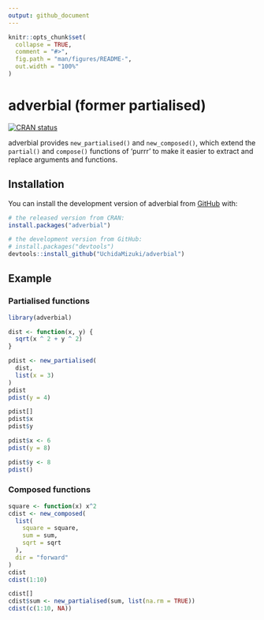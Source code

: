 ```yaml
---
output: github_document
---
```


<!-- README.md is generated from README.Rmd. Please edit that file -->

```r
knitr::opts_chunk$set(
  collapse = TRUE,
  comment = "#>",
  fig.path = "man/figures/README-",
  out.width = "100%"
)
```

# adverbial (former partialised)

<!-- badges: start -->
[![CRAN status](https://www.r-pkg.org/badges/version/adverbial)](https://CRAN.R-project.org/package=adverbial)
<!-- badges: end -->

adverbial provides `new_partialised()` and `new_composed()`, which extend the 
`partial()` and `compose()` functions of 'purrr' to make it easier to extract and 
replace arguments and functions.

## Installation

You can install the development version of adverbial from [GitHub](https://github.com/) with:

``` r
# the released version from CRAN:
install.packages("adverbial")

# the development version from GitHub:
# install.packages("devtools")
devtools::install_github("UchidaMizuki/adverbial")
```

## Example

### Partialised functions

```r
library(adverbial)

dist <- function(x, y) {
  sqrt(x ^ 2 + y ^ 2)
}

pdist <- new_partialised(
  dist,
  list(x = 3)
)
pdist
pdist(y = 4)

pdist[]
pdist$x
pdist$y

pdist$x <- 6
pdist(y = 8)

pdist$y <- 8
pdist()
```

### Composed functions

```r
square <- function(x) x^2
cdist <- new_composed(
  list(
    square = square,
    sum = sum,
    sqrt = sqrt
  ),
  dir = "forward"
)
cdist
cdist(1:10)

cdist[]
cdist$sum <- new_partialised(sum, list(na.rm = TRUE))
cdist(c(1:10, NA))
```
